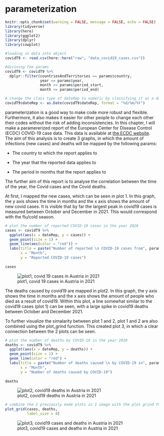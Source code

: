 # parameterization
```r
knitr::opts_chunk$set(warning = FALSE, message = FALSE, echo = FALSE)
library(tidyverse) 
library(here)
library(ggplot2)
library(dplyr)
library(cowplot)
```

```r
#loading in data into object 
covidT9 <- read.csv(here::here("raw", "data_covid19_cases.csv"))
```

```r
#divining the params 
covidT9 <- covidT9 %>% 
  dplyr::filter(countriesAndTerritories == params$country, 
                year == params$year, 
                month >= params$period_start, 
                month <= params$period_end) 

# change the class type of dateRep to numeric by classifying it as a date
covidT9$dateRep <- as.Date(covidT9$dateRep, format = "%d/%m/%Y")
```
parameterization is a good way to make code more robust and flexible. Furthermore, it also makes it easier for other people to change each other their codes without the risk of adding inconsistencies. In this chapter, I will make a paramererized report of  the European Center for Disease Control (ECDC) COVID-19 case data. This data is available at [the ECDC website](https://www.ecdc.europa.eu/en/publications-data/data-daily-new-cases-covid-19-eueea-country). The aim of this analysis is to create 3 graphs, in which the amount of infections (new cases) and deaths will be mapped by the following params: 

- The country to which the report applies to

- The year that the reported data applies to

- The period in months that the report applies to

The further aim of this report is to analyse the correlation between the time of the year, the Covid cases and the Covid deaths. 

At first, I mapped the new cases, which can be seen in plot 1. In this graph, the y axis shows the time in months and the x axis shows the amount of new covid cases. It is visible that by far the largest peak in covid19 cases is measured between October and December in 2021. This would correspond with the flu/cold season.

```r
# plot the number of reported COVID-19 cases in the year 2020
cases <- covidT9 %>%
  ggplot(aes(x = dateRep, y = cases)) +
  geom_point(size = 1) +
  geom_line(aes(color = "red")) +
  labs(title = paste("Number of reported \n COVID-19 cases from", params$period_start, "to", params$period_end, "in", params$year, "for", params$country),
       x = "Month",
       y = "Reported COVID-19 cases")
  
cases
```
![plot1, covid 19 cases in Austria in 2021](images/09_plot1.png)

The deaths caused by covid19 are mapped in plot2. In this graph, the y axis shows the time in months and the x axis shows the amount of people who died as a result of covid19. Within this plot, a line somewhat similar to the covid19 cases (plot 1) can be seen, with a large spike in covid19 deaths between October and December 2021. 

To further visualize the simalarity between plot 1 and 2, plot 1 and 2 are also combined using the plot_grind function. This created plot 3, in which a clear connection between the 2 plots can be seen. 

```r
# plot the number of deaths by COVID-19 in the year 2020
deaths <- covidT9 %>%
  ggplot(aes(x = dateRep, y = deaths)) +
  geom_point(size = 1) +
  geom_line(color = "red") +
  labs(title = paste("Number of deaths caused \n by COVID-19 in", params$period_start, "to", params$period_end, "in", params$year, "for", params$country),
       x = "Month",
       y = "Number of deaths caused by COVID-19")
  
deaths
```
![plot2, covid19 deaths in Austria in 2021](images/09_plot2.png)
```r
# combine the 2 previously made plots in 1 image with the plot grind function 
plot_grid(cases, deaths,
          label_size = 8)
```
![plot3, covid19 cases and deaths in Austria in 2021](images/09_plot3.png)

